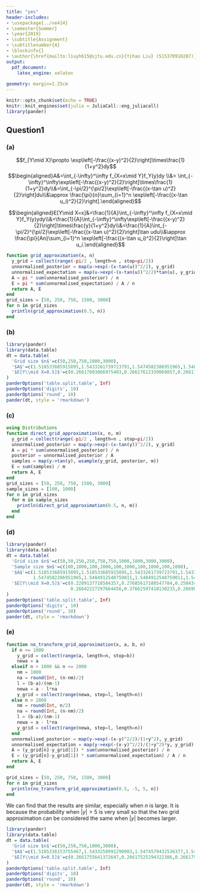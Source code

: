 ```yaml
---
title: "yes"
header-includes:
- \usepackage{../ve414}
- \semester{Summer}
- \year{2019}
- \subtitle{Assignment}
- \subtitlenumber{4}
- \blockinfo{}
- \author{\href{mailto:liuyh615@sjtu.edu.cn}{Yihao Liu} (515370910207)}
output:
  pdf_document:
    latex_engine: xelatex
    
geometry: margin=2.25cm
---
```


```r
knitr::opts_chunk$set(echo = TRUE)
knitr::knit_engines$set(julia = JuliaCall::eng_juliacall)
library(pander)
```

## Question1

### (a)

$$f_{Y\mid X}\propto \exp\left[-\frac{(x-y)^2}{2}\right]\times\frac{1}{1+y^2}dy$$
$$\begin{aligned}A&=\int_{-\infty}^\infty f_{X=x\mid Y}f_Y(y)dy \\&= \int_{-\infty}^\infty\exp\left[-\frac{(x-y)^2}{2}\right]\times\frac{1}{1+y^2}dy\\&=\int_{-\pi/2}^{\pi/2}\exp\left[-\frac{(x-\tan u)^2}{2}\right]du\\&\approx \frac{\pi}{n}\sum_{i=1}^n \exp\left[-\frac{(x-\tan u_i)^2}{2}\right].\end{aligned}$$

$$\begin{aligned}E[Y\mid X=x]&=\frac{1}{A}\int_{-\infty}^\infty f_{X=x\mid Y}f_Y(y)ydy\\&=\frac{1}{A}\int_{-\infty}^\infty\exp\left[-\frac{(x-y)^2}{2}\right]\times\frac{y}{1+y^2}dy\\&=\frac{1}{A}\int_{-\pi/2}^{\pi/2}\exp\left[-\frac{(x-\tan u)^2}{2}\right]\tan udu\\&\approx \frac{\pi}{An}\sum_{i=1}^n \exp\left[-\frac{(x-\tan u_i)^2}{2}\right]\tan u_i.\end{aligned}$$


```julia
function grid_approximation(x, n)
  y_grid = collect(range(-pi/2 , length=n , stop=pi/2))
  unnormalised_posterior = map(u->exp(-(x-tan(u))^2/2), y_grid)
  unnormalised_expectation = map(u->exp(-(x-tan(u))^2/2)*tan(u), y_grid)
  A = pi * sum(unnormalised_posterior) / n
  E = pi * sum(unnormalised_expectation) / A / n
  return A, E
end
grid_sizes = [50, 250, 750, 1500, 3000]
for n in grid_sizes
  println(grid_approximation(0.5, n))
end
```

### (b)

```r
library(pander)
library(data.table)
dt = data.table(
  'Grid size $n$'=c(50,250,750,1000,3000),
  '$A$'=c(1.518533685915895,1.5433261739723791,1.5474582386951965,1.5484912548759011,1.5490077629662533),
  '$E[Y\\mid X=0.5]$'=c(0.26617603866975403,0.26617612339069857,0.2661761233906986,0.2661761233906986,0.26617612339069857)
)
panderOptions('table.split.table', Inf)
panderOptions('digits', 10)
panderOptions('round', 10)
pander(dt, style = 'rmarkdown')
```

### (c)

```julia
using Distributions
function direct_grid_approximation(x, n, m)
  y_grid = collect(range(-pi/2 , length=n , stop=pi/2))
  unnormalised_posterior = map(y->exp(-(x-tan(y))^2/2), y_grid)
  A = pi * sum(unnormalised_posterior) / n
  posterior = unnormalised_posterior / A
  samples = map(y->tan(y), wsample(y_grid, posterior, m))
  E = sum(samples) / m
  return A, E
end
grid_sizes = [50, 250, 750, 1500, 3000]
sample_sizes = [100, 1000]
for n in grid_sizes
  for m in sample_sizes
    println(direct_grid_approximation(0.5, n, m))
  end
end
```

### (d)

```r
library(pander)
library(data.table)
dt = data.table(
  'Grid size $n$'=c(50,50,250,250,750,750,1000,1000,3000,3000),
  'Sample size $m$'=c(100,1000,100,1000,100,1000,100,1000,100,1000),
  '$A$'=c(1.518533685915895,1.518533685915895,1.5433261739723791,1.5433261739723791,1.5474582386951965,
          1.5474582386951965,1.5484912548759011,1.5484912548759011,1.5490077629662533,1.5490077629662533),
  '$E[Y\\mid X=0.5]$'=c(0.2209137718584357,0.27685617188547784,0.2504343983283418,0.2873817359090354,0.2189899855072082,
                        0.26642227297664456,0.37662597410130233,0.2669810205888934,0.2906436677112582,0.2927511428475612)
)
panderOptions('table.split.table', Inf)
panderOptions('digits', 10)
panderOptions('round', 10)
pander(dt, style = 'rmarkdown')
```

### (e)

```julia
function no_transform_grid_approximation(x, a, b, n) 
  if n <= 1000
    y_grid = collect(range(a, length=n, stop=b))
    newa = a
  elseif n > 1000 && n <= 2000
    nm = 1000
    na = round(Int, (n-nm)/2)
    l = (b-a)/(nm-1)
    newa = a - l*na
    y_grid = collect(range(newa, step=l, length=n))
  else n > 2000
    nm = round(Int, n/2)
    na = round(Int, (n-nm)/2)
    l = (b-a)/(nm-1)
    newa = a - l*na
    y_grid = collect(range(newa, step=l, length=n))
  end
  unnormalised_posterior = map(y->exp(-(x-y)^2/2)/(1+y^2), y_grid)
  unnormalised_expectation = map(y->exp(-(x-y)^2/2)/(1+y^2)*y, y_grid)
  A = (y_grid[n]-y_grid[1]) * sum(unnormalised_posterior) / n
  E = (y_grid[n]-y_grid[1]) * sum(unnormalised_expectation) / A / n
  return A, E
end

grid_sizes = [50, 250, 750, 1500, 3000]
for n in grid_sizes
  println(no_transform_grid_approximation(0.5, -5, 5, n))
end
```

We can find that the results are similar, especially when $n$ is large. It is because the probability when $|y|>5$ is very small so that the two grid approximation can be considered the same when $|y|$ becomes larger.


```r
library(pander)
library(data.table)
dt = data.table(
  'Grid size $n$'=c(50,250,750,1000,3000),
  '$A$'=c(1.5185336153755467,1.5433258991290983,1.5474579432536377,1.5484912548758503,1.5490077629662533),
  '$E[Y\\mid X=0.5]$'=c(0.2661755641372647,0.26617525294322386,0.2661751929154218,0.26617612339045515,0.2661761233906986)
)
panderOptions('table.split.table', Inf)
panderOptions('digits', 10)
panderOptions('round', 10)
pander(dt, style = 'rmarkdown')
```


